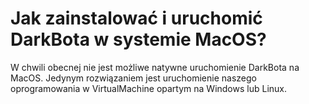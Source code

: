 # Jak zainstalować i uruchomić DarkBota w systemie MacOS?

W chwili obecnej nie jest możliwe natywne uruchomienie DarkBota na MacOS. Jedynym rozwiązaniem jest uruchomienie naszego oprogramowania w VirtualMachine opartym na Windows lub Linux.
